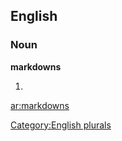 
==English==

===Noun===
'''markdowns'''

# {{plural of|[[markdown]]}}

[[Category:English plurals]]

[[ar:markdowns]]
